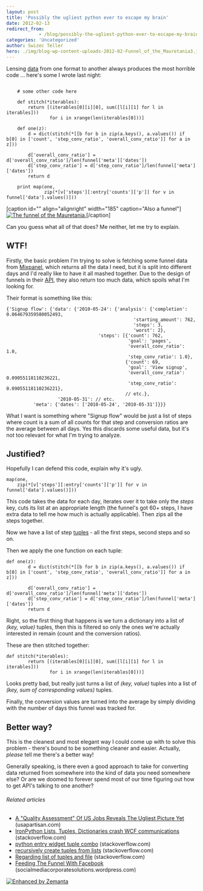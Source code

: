 ```yaml
---
layout: post
title: 'Possibly the ugliest python ever to escape my brain'
date: 2012-02-13
redirect_from: 
            - /blog/possibly-the-ugliest-python-ever-to-escape-my-brain/swizec/3661
categories: 'Uncategorized'
author: Swizec Teller
hero: ./img/blog-wp-content-uploads-2012-02-Funnel_of_the_Mauretania3.jpg
---
```

Lensing [data](http://en.wikipedia.org/wiki/Data "Data") from one format to another always produces the most horrible code ... here's some I wrote last night:

```
    
    # some other code here

    def stitch(*iterables):
        return [(iterables[0][i][0], sum([l[i][1] for l in iterables]))
                for i in xrange(len(iterables[0]))]

    def one(z):
        d = dict(stitch(*[[b for b in zip(a.keys(), a.values()) if b[0] in ['count', 'step_conv_ratio', 'overall_conv_ratio']] for a in z]))

        d['overall_conv_ratio'] = d['overall_conv_ratio']/len(funnel['meta']['dates'])
        d['step_conv_ratio'] = d['step_conv_ratio']/len(funnel['meta']['dates'])
        return d

    print map(one,
              zip(*[v['steps'][:entry['counts']['p']] for v in funnel['data'].values()]))
```

\[caption id="" align="alignright" width="185" caption="Also a funnel"][![The funnel of the Mauretania.](./img/blog-wp-content-uploads-2012-02-Funnel_of_the_Mauretania3.jpg "The funnel of the Mauretania.")](http://en.wikipedia.org/wiki/File:Funnel_of_the_Mauretania.jpg)\[/caption]



Can you guess what all of that does? Me neither, let me try to explain.

## WTF!

Firstly, the basic problem I'm trying to solve is fetching some funnel data from [Mixpanel](http://www.mixpanel.com "Mixpanel"), which returns all the data I need, but it is split into different days and I'd really like to have it all mashed together. Due to the design of funnels in their [API](http://en.wikipedia.org/wiki/Application_programming_interface "Application programming interface"), they also return too much data, which spoils what I'm looking for.



Their format is something like this:

```
{'Signup flow': {'data': {'2010-05-24': {'analysis': {'completion': 0.064679359580052493,
                                               'starting_amount': 762,
                                               'steps': 3,
                                               'worst': 2},
                                  'steps': [{'count': 762,
                                             'goal': 'pages',
                                             'overall_conv_ratio': 1.0,
                                             'step_conv_ratio': 1.0},
                                            {'count': 69,
                                             'goal': 'View signup',
                                             'overall_conv_ratio': 0.09055118110236221,
                                             'step_conv_ratio': 0.09055118110236221},
                                            // etc.},
                   '2010-05-31': // etc.
          'meta': {'dates': ['2010-05-24', '2010-05-31']}}}
```

What I want is something where "Signup flow" would be just a list of steps where count is a sum of all counts for that step and conversion ratios are the average between all days. Yes this discards some useful data, but it's not too relevant for what I'm trying to analyze.

## Justified?

Hopefully I can defend this code, explain why it's ugly.

```
map(one,
    zip(*[v['steps'][:entry['counts']['p']] for v in funnel['data'].values()]))
```

This code takes the data for each day, iterates over it to take only the _steps_ key, cuts its list at an appropriate length (the funnel's got 60+ steps, I have extra data to tell me how much is actually applicable). Then zips all the steps together.



Now we have a list of step [tuples](http://en.wikipedia.org/wiki/Tuple "Tuple") - all the first steps, second steps and so on.



Then we apply the one function on each tuple:

```
def one(z):
        d = dict(stitch(*[[b for b in zip(a.keys(), a.values()) if b[0] in ['count', 'step_conv_ratio', 'overall_conv_ratio']] for a in z]))

        d['overall_conv_ratio'] = d['overall_conv_ratio']/len(funnel['meta']['dates'])
        d['step_conv_ratio'] = d['step_conv_ratio']/len(funnel['meta']['dates'])
        return d
```

Right, so the first thing that happens is we turn a dictionary into a list of _(key, value)_ tuples, then this is filtered so only the ones we're actually interested in remain (count and the conversion ratios).



These are then stitched together:

```
def stitch(*iterables):
        return [(iterables[0][i][0], sum([l[i][1] for l in iterables]))
                for i in xrange(len(iterables[0]))]
```

Looks pretty bad, but really just turns a list of _(key, value)_ tuples into a list of _(key, sum of corresponding values)_ tuples.



Finally, the conversion values are turned into the average by simply dividing with the number of days this funnel was tracked for.



## Better way?



This is the cleanest and most elegant way I could come up with to solve this problem - there's bound to be something cleaner and easier. Actually, _please_ tell me there's a better way!



Generally speaking, is there even a good approach to take for converting data returned from somewhere into the kind of data you need somewhere else? Or are we doomed to forever spend most of our time figuring out how to get API's talking to one another?

###### Related articles

- [A "Quality Assessment" Of US Jobs Reveals The Ugliest Picture Yet](http://usapartisan.com/2012/02/07/a-quality-assessment-of-us-jobs-reveals-the-ugliest-picture-yet/) (usapartisan.com)
- [IronPython Lists, Tuples, Dictionaries crash WCF communications](http://stackoverflow.com/questions/8542010/ironpython-lists-tuples-dictionaries-crash-wcf-communications) (stackoverflow.com)
- [python entry widget tuple combo](http://stackoverflow.com/questions/8875195/python-entry-widget-tuple-combo) (stackoverflow.com)
- [recursively create tuples from lists](http://stackoverflow.com/questions/8658995/recursively-create-tuples-from-lists) (stackoverflow.com)
- [Regarding list of tuples and file](http://stackoverflow.com/questions/8107254/regarding-list-of-tuples-and-file) (stackoverflow.com)
- [Feeding The Funnel With Facebook](http://socialmediacorporatesolutions.wordpress.com/2012/02/13/feeding-the-funnel-with-facebook/) (socialmediacorporatesolutions.wordpress.com)

[![Enhanced by Zemanta](http://img.zemanta.com/zemified_e.png?x-id=2991a8b4-c6f1-4e7d-b19f-d376285fcee7)](http://www.zemanta.com/ "Enhanced by Zemanta")
